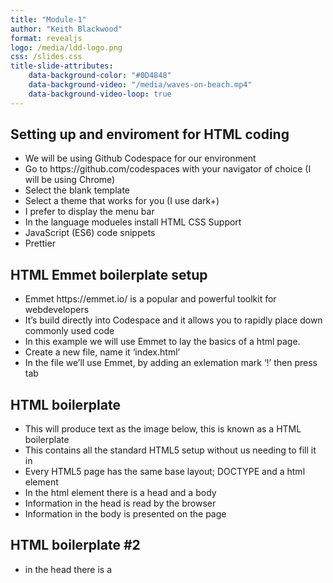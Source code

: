 ```yaml
---
title: "Module-1"
author: "Keith Blackwood"
format: revealjs
logo: /media/ldd-logo.png
css: /slides.css
title-slide-attributes:
    data-background-color: "#0D4848"
    data-background-video: "/media/waves-on-beach.mp4"
    data-background-video-loop: true
---
```


## Setting up and enviroment for HTML coding

* We will be using Github Codespace for our environment
* Go to https://github.com/codespaces with your navigator of choice (I will be using Chrome)
* Select the blank template 
* Select a theme that works for you (I use dark+)
* I prefer to display the menu bar
* In the language modueles install HTML CSS Support  
* JavaScript (ES6) code snippets
* Prettier

## HTML Emmet boilerplate setup

* Emmet https://emmet.io/ is a popular and powerful toolkit for webdevelopers
* It's build directly into Codespace and it allows you to rapidly place down commonly used code
* In this example we will use Emmet to lay the basics of a html page.
* Create a new file, name it 'index.html'
* In the file we'll use Emmet, by adding an exlemation mark '!' then press tab

## HTML boilerplate

* This will produce text as the image below, this is known as a HTML boilerplate
* This contains all the standard HTML5 setup without us needing to fill it in
* Every HTML5 page has the same base layout;  DOCTYPE and a html element
* In the html element there is a head and a body
* Information in the head is read by the browser
* Information in the body is presented on the page

## HTML boilerplate #2

* in the head there is a